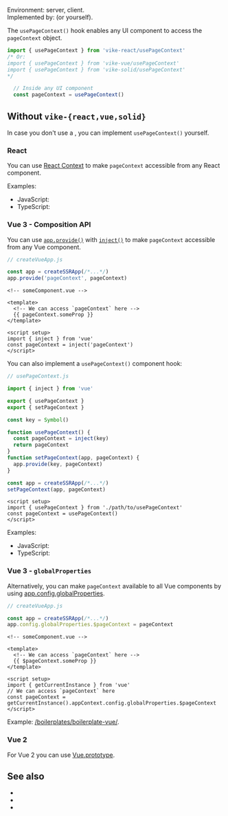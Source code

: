 

Environment: server, client.  
Implemented by: <UiFrameworkExtension /> (or <Link href="#without-vike-react-vue-solid">yourself</Link>).

The `usePageContext()` hook enables any UI component to access the <Link href="/pageContext">`pageContext` object</Link>.

```js
import { usePageContext } from 'vike-react/usePageContext'
/* Or:
import { usePageContext } from 'vike-vue/usePageContext'
import { usePageContext } from 'vike-solid/usePageContext'
*/

  // Inside any UI component
  const pageContext = usePageContext()
```

## Without `vike-{react,vue,solid}`

In case you don't use a <UiFrameworkExtension />, you can implement `usePageContext()` yourself.

### React

You can use [React Context](https://reactjs.org/docs/context.html) to make `pageContext` accessible from any React component.

Examples:
 - JavaScript: <RepoLink path='/boilerplates/boilerplate-react/renderer/usePageContext.jsx' />
 - TypeScript: <RepoLink path='/boilerplates/boilerplate-react-ts/renderer/usePageContext.tsx' />

### Vue 3 - Composition API

You can use
[`app.provide()`](https://v3.vuejs.org/api/application-api.html#provide)
with
[`inject()`](https://v3.vuejs.org/api/composition-api.html#provide-inject)
to make `pageContext` accessible from any Vue component.

```js
// createVueApp.js

const app = createSSRApp(/*...*/)
app.provide('pageContext', pageContext)
```

```vue
<!-- someComponent.vue -->

<template>
  <!-- We can access `pageContext` here -->
  {{ pageContext.someProp }}
</template>

<script setup>
import { inject } from 'vue'
const pageContext = inject('pageContext')
</script>
```

You can also implement a `usePageContext()` component hook:

```js
// usePageContext.js

import { inject } from 'vue'

export { usePageContext }
export { setPageContext }

const key = Symbol()

function usePageContext() {
  const pageContext = inject(key)
  return pageContext
}
function setPageContext(app, pageContext) {
  app.provide(key, pageContext)
}
```

```js
const app = createSSRApp(/*...*/)
setPageContext(app, pageContext)
```

```vue
<script setup>
import { usePageContext } from './path/to/usePageContext'
const pageContext = usePageContext()
</script>
```

Examples:
 - JavaScript: <RepoLink path='/boilerplates/boilerplate-vue/renderer/usePageContext.js' />
 - TypeScript: <RepoLink path='/boilerplates/boilerplate-vue-ts/renderer/usePageContext.ts' />

### Vue 3 - `globalProperties`

Alternatively, you can make `pageContext` available to all Vue components by using [app.config.globalProperties](https://v3.vuejs.org/api/application-config.html#globalproperties).

```js
// createVueApp.js

const app = createSSRApp(/*...*/)
app.config.globalProperties.$pageContext = pageContext
```

```vue
<!-- someComponent.vue -->

<template>
  <!-- We can access `pageContext` here -->
  {{ $pageContext.someProp }}
</template>

<script setup>
import { getCurrentInstance } from 'vue'
// We can access `pageContext` here
const pageContext = getCurrentInstance().appContext.config.globalProperties.$pageContext
</script>
```

Example: [/boilerplates/boilerplate-vue/](https://github.com/vikejs/vike/tree/main/boilerplates/boilerplate-vue).

### Vue 2

For Vue 2 you can use [Vue.prototype](https://vuejs.org/v2/cookbook/adding-instance-properties.html#Base-Example).


## See also

 - <Link href="/pageContext" />
 - <Link href="/passToClient" />
 - <Link href="/useData" />

